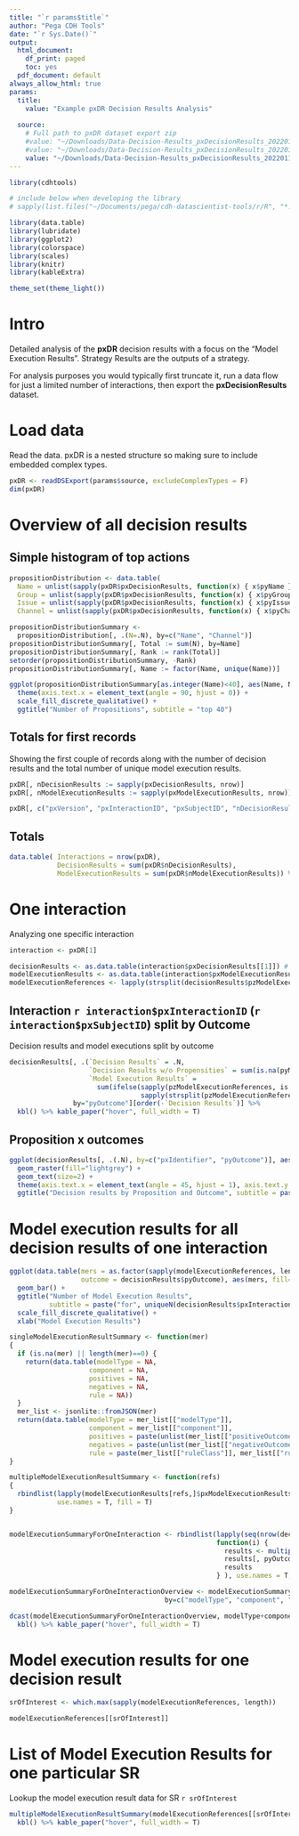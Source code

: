 ```yaml
---
title: "`r params$title`"
author: "Pega CDH Tools"
date: "`r Sys.Date()`"
output:
  html_document:
    df_print: paged
    toc: yes
  pdf_document: default
always_allow_html: true
params:
  title:
    value: "Example pxDR Decision Results Analysis"
    
  source:
    # Full path to pxDR dataset export zip
    #value: "~/Downloads/Data-Decision-Results_pxDecisionResults_20220112T162055_GMT.zip"
    #value: "~/Downloads/Data-Decision-Results_pxDecisionResults_20220117T123506_GMT.zip"
    value: "~/Downloads/Data-Decision-Results_pxDecisionResults_20220117T134919_GMT.zip"
---
```


```r
library(cdhtools)

# include below when developing the library
# sapply(list.files("~/Documents/pega/cdh-datascientist-tools/r/R", "*.R", full.names = T), source)

library(data.table)
library(lubridate)
library(ggplot2)
library(colorspace)
library(scales)
library(knitr)
library(kableExtra)

theme_set(theme_light())
```

# Intro

Detailed analysis of the **pxDR** decision results with a focus on the 
"Model Execution Results". Strategy Results are the outputs of 
a strategy. 

For analysis purposes you would typically first truncate
it, run a data flow for just a limited number of interactions, then 
export the **pxDecisionResults** dataset.


# Load data

Read the data. pxDR is a nested structure so making sure to include embedded
complex types.

```r
pxDR <- readDSExport(params$source, excludeComplexTypes = F)
dim(pxDR)
```

# Overview of all decision results

## Simple histogram of top actions


```r
propositionDistribution <- data.table(
  Name = unlist(sapply(pxDR$pxDecisionResults, function(x) { x$pyName } )),
  Group = unlist(sapply(pxDR$pxDecisionResults, function(x) { x$pyGroup } )),
  Issue = unlist(sapply(pxDR$pxDecisionResults, function(x) { x$pyIssue } )),
  Channel = unlist(sapply(pxDR$pxDecisionResults, function(x) { x$pyChannel } )))

propositionDistributionSummary <- 
  propositionDistribution[, .(N=.N), by=c("Name", "Channel")]
propositionDistributionSummary[, Total := sum(N), by=Name]
propositionDistributionSummary[, Rank := rank(Total)]
setorder(propositionDistributionSummary, -Rank)
propositionDistributionSummary[, Name := factor(Name, unique(Name))]

ggplot(propositionDistributionSummary[as.integer(Name)<40], aes(Name, N, fill=Channel)) + geom_col() +
  theme(axis.text.x = element_text(angle = 90, hjust = 0)) +
  scale_fill_discrete_qualitative() +
  ggtitle("Number of Propositions", subtitle = "top 40")
```

## Totals for first records

Showing the first couple of records along with the number of decision 
results and the total number of unique model execution results.

```r
pxDR[, nDecisionResults := sapply(pxDecisionResults, nrow)]
pxDR[, nModelExecutionResults := sapply(pxModelExecutionResults, nrow)]

pxDR[, c("pxVersion", "pxInteractionID", "pxSubjectID", "nDecisionResults", "nModelExecutionResults")] %>% head(10) %>% kbl() %>% kable_paper("hover", full_width = T)
```

## Totals

```r
data.table( Interactions = nrow(pxDR),
            DecisionResults = sum(pxDR$nDecisionResults),
            ModelExecutionResults = sum(pxDR$nModelExecutionResults)) %>% kbl() %>% kable_paper("hover", full_width = T)
```


# One interaction

Analyzing one specific interaction

```r
interaction <- pxDR[1]
```



```r
decisionResults <- as.data.table(interaction$pxDecisionResults[[1]]) # pzModelExecutionReferences inside
modelExecutionResults <- as.data.table(interaction$pxModelExecutionResults[[1]])
modelExecutionReferences <- lapply(strsplit(decisionResults$pzModelExecutionReferences,",",fixed = T), as.numeric)
```

## Interaction `r interaction$pxInteractionID` (`r interaction$pxSubjectID`) split by Outcome

Decision results and model executions split by outcome

```r
decisionResults[, .(`Decision Results` = .N, 
                    `Decision Results w/o Propensities` = sum(is.na(pyModelPropensity)),
                    `Model Execution Results` = 
                      sum(ifelse(sapply(pzModelExecutionReferences, is.na), 0L,
                                 sapply(strsplit(pzModelExecutionReferences,",",fixed=T),length)))),
                by="pyOutcome"][order(-`Decision Results`)] %>% 
  kbl() %>% kable_paper("hover", full_width = T)
```

## Proposition x outcomes

```r
ggplot(decisionResults[, .(.N), by=c("pxIdentifier", "pyOutcome")], aes(pyOutcome, pxIdentifier, label=N)) + 
  geom_raster(fill="lightgrey") +
  geom_text(size=2) +
  theme(axis.text.x = element_text(angle = 45, hjust = 1), axis.text.y = element_text(size=5)) +
  ggtitle("Decision results by Proposition and Outcome", subtitle = paste(unique(decisionResults$pySubjectID), collapse = ", "))
```

# Model execution results for all decision results of one interaction

```r
ggplot(data.table(mers = as.factor(sapply(modelExecutionReferences, length)),
                  outcome = decisionResults$pyOutcome), aes(mers, fill=outcome)) + 
  geom_bar() +
  ggtitle("Number of Model Execution Results", 
          subtitle = paste("for", uniqueN(decisionResults$pxInteractionID), "interaction")) +
  scale_fill_discrete_qualitative() +
  xlab("Model Execution Results")
```


```r
singleModelExecutionResultSummary <- function(mer) 
{
  if (is.na(mer) || length(mer)==0) {
    return(data.table(modelType = NA,
                    component = NA,
                    positives = NA,
                    negatives = NA,
                    rule = NA))
  }
  mer_list <- jsonlite::fromJSON(mer)
  return(data.table(modelType = mer_list[["modelType"]],
                    component = mer_list[["component"]],
                    positives = paste(unlist(mer_list[["positiveOutcomes"]]), collapse = "/"),
                    negatives = paste(unlist(mer_list[["negativeOutcomes"]]), collapse = "/"),
                    rule = paste(mer_list[["ruleClass"]], mer_list[["ruleName"]], sep = ":")))  
}

multipleModelExecutionResultSummary <- function(refs)
{
  rbindlist(lapply(modelExecutionResults[refs,]$pxModelExecutionResults, singleModelExecutionResultSummary), 
            use.names = T, fill = T)  
}


modelExecutionSummaryForOneInteraction <- rbindlist(lapply(seq(nrow(decisionResults)), 
                                                    function(i) { 
                                                      results <- multipleModelExecutionResultSummary(modelExecutionReferences[[i]])
                                                      results[, pyOutcome := decisionResults[i, pyOutcome]]
                                                      results
                                                    } ), use.names = T, fill = T)

modelExecutionSummaryForOneInteractionOverview <- modelExecutionSummaryForOneInteraction[, .(nModelExecutionResults = .N), 
                                       by=c("modelType", "component", "rule", "pyOutcome")][order(-nModelExecutionResults)]

dcast(modelExecutionSummaryForOneInteractionOverview, modelType+component+rule ~ pyOutcome, value.var = "nModelExecutionResults", fill=0) %>% 
  kbl() %>% kable_paper("hover", full_width = T)
```



# Model execution results for one decision result


```r
srOfInterest <- which.max(sapply(modelExecutionReferences, length))

modelExecutionReferences[[srOfInterest]]
```

# List of Model Execution Results for one particular SR

Lookup the model execution result data for SR `r srOfInterest`

```r
multipleModelExecutionResultSummary(modelExecutionReferences[[srOfInterest]]) %>% 
  kbl() %>% kable_paper("hover", full_width = T)
```


